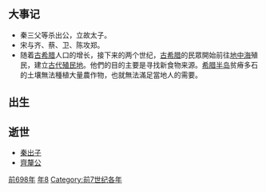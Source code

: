 {{Unreferenced|time=2021-10-18T04:32:17+00:00}}
{{yearTOC|-698|[[辛巳|辛巳年]]（[[生肖|羊年]]）；[[周桓王|周桓王]]二十二年；[[魯桓公|魯桓公]]十四年；[[秦出子|秦出子]]六年；[[陳莊公|陳莊公]]二年；[[蔡桓侯|蔡桓侯]]十七年；[[鄭厲公|鄭厲公]]三年；[[宋莊公|宋莊公]]十三年；[[楚武王|楚武王]]四十三年；[[齊僖公|齊僖公]]三十三年；[[晉侯緡|晉侯緡]] 九年；[[曲沃武公|曲沃武公]]十八年；[[燕宣侯|燕宣侯]]十三年；[[衛惠公|衛惠公]]二年；[[曹莊公|曹莊公]]四年；[[杞靖公|杞靖公]]六年}}
== 大事记 ==
*秦三父等杀出公，立故太子。
*宋与齐、蔡、卫、陈攻郑。
*随着[[古希腊|古希腊]]人口的增长，接下来的两个世纪，[[古希腊|古希腊]]的民眾開始前往[[地中海|地中海]]殖民，建立[[古代殖民地|古代殖民地]]。他們的目的主要是寻找新食物来源。[[希腊半岛|希腊半岛]]贫瘠多石的土壤無法種植大量農作物，也就無法滿足當地人的需要。

== 出生 ==

== 逝世 ==
{{Wikisource year mention}}
*[[秦出子|秦出子]]
*[[齊釐公|齊釐公]]

[[Category:前698年|]]
[[Category:前690年代|年8]]
[[Category:前7世纪各年|Category:前7世纪各年]]